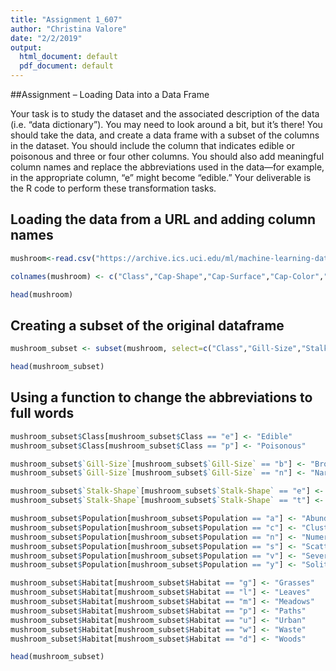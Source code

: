 ```yaml
---
title: "Assignment 1_607"
author: "Christina Valore"
date: "2/2/2019"
output:
  html_document: default
  pdf_document: default
---
```


##Assignment – Loading Data into a Data Frame

Your task is to study the dataset and the associated description of the data (i.e. “data dictionary”). You may need to look around a bit, but it’s there! You should take the data, and create a data frame with a subset of the columns in the dataset. You should include the column that indicates edible or poisonous and three or four other columns. You should also add meaningful column names and replace the abbreviations used in the data—for example, in the appropriate column, “e” might become “edible.” Your deliverable is the R code to perform these transformation tasks.


## Loading the data from a URL and adding column names

```r
mushroom<-read.csv("https://archive.ics.uci.edu/ml/machine-learning-databases/mushroom/agaricus-lepiota.data", header=FALSE, stringsAsFactors=FALSE)

colnames(mushroom) <- c("Class","Cap-Shape","Cap-Surface","Cap-Color","Bruises?","Odor","Gill-Attachment","Gill-Spacing","Gill-Size","Gill-Color","Stalk-Shape","Stalk-Root","Stalk-Surface-Above-Ring","Stalk-Surface-Below-Ring","Stalk-Color-Above-Ring","Stalk-Color-Below-Ring","Veil-Type","Veil-Color","Ring-Number","Ring-Type","Spore-Print-Color","Population","Habitat")

head(mushroom)

```

## Creating a subset of the original dataframe

```r
mushroom_subset <- subset(mushroom, select=c("Class","Gill-Size","Stalk-Shape", "Population","Habitat"))

head(mushroom_subset)
```

## Using a function to change the abbreviations to full words

```r

mushroom_subset$Class[mushroom_subset$Class == "e"] <- "Edible"
mushroom_subset$Class[mushroom_subset$Class == "p"] <- "Poisonous"

mushroom_subset$`Gill-Size`[mushroom_subset$`Gill-Size` == "b"] <- "Broad"
mushroom_subset$`Gill-Size`[mushroom_subset$`Gill-Size` == "n"] <- "Narrow"

mushroom_subset$`Stalk-Shape`[mushroom_subset$`Stalk-Shape` == "e"] <- "Enlarging"
mushroom_subset$`Stalk-Shape`[mushroom_subset$`Stalk-Shape` == "t"] <- "Tapering"

mushroom_subset$Population[mushroom_subset$Population == "a"] <- "Abundant"
mushroom_subset$Population[mushroom_subset$Population == "c"] <- "Clustered"
mushroom_subset$Population[mushroom_subset$Population == "n"] <- "Numerous"
mushroom_subset$Population[mushroom_subset$Population == "s"] <- "Scattered"
mushroom_subset$Population[mushroom_subset$Population == "v"] <- "Several"
mushroom_subset$Population[mushroom_subset$Population == "y"] <- "Solitary"

mushroom_subset$Habitat[mushroom_subset$Habitat == "g"] <- "Grasses"
mushroom_subset$Habitat[mushroom_subset$Habitat == "l"] <- "Leaves"
mushroom_subset$Habitat[mushroom_subset$Habitat == "m"] <- "Meadows"
mushroom_subset$Habitat[mushroom_subset$Habitat == "p"] <- "Paths"
mushroom_subset$Habitat[mushroom_subset$Habitat == "u"] <- "Urban"
mushroom_subset$Habitat[mushroom_subset$Habitat == "w"] <- "Waste"
mushroom_subset$Habitat[mushroom_subset$Habitat == "d"] <- "Woods"

head(mushroom_subset)

```


